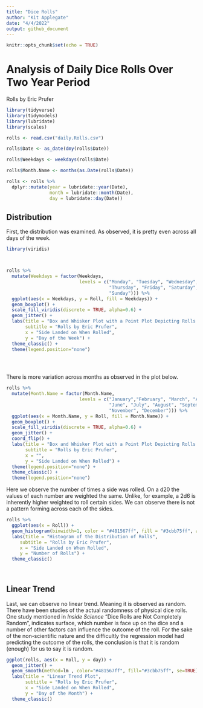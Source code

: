 ```yaml
---
title: "Dice Rolls"
author: "Kit Applegate"
date: "4/4/2022"
output: github_document
---
```


```r
knitr::opts_chunk$set(echo = TRUE)
```

# Analysis of Daily Dice Rolls Over Two Year Period
Rolls by Eric Prufer

```r
library(tidyverse)
library(tidymodels)
library(lubridate)
library(scales)

rolls <- read.csv("daily.Rolls.csv")

rolls$Date <- as_date(dmy(rolls$Date))

rolls$Weekdays <- weekdays(rolls$Date)

rolls$Month.Name <- months(as.Date(rolls$Date))

rolls <- rolls %>%
  dplyr::mutate(year = lubridate::year(Date), 
                month = lubridate::month(Date), 
                day = lubridate::day(Date))

```

## Distribution

First, the distribution was examined. As observed, it is pretty even across all days of the week. 

```r
library(viridis)



rolls %>%
  mutate(Weekdays = factor(Weekdays, 
                           levels = c("Monday", "Tuesday", "Wednesday",
                                      "Thursday", "Friday", "Saturday",
                                      "Sunday"))) %>%
  ggplot(aes(x = Weekdays, y = Roll, fill = Weekdays)) +
  geom_boxplot() +
  scale_fill_viridis(discrete = TRUE, alpha=0.6) +
  geom_jitter() +
  labs(title = "Box and Whisker Plot with a Point Plot Depicting Rolls by Weekday",
       subtitle = "Rolls by Eric Prufer",
       x = "Side Landed on When Rolled", 
       y = "Day of the Week") +
  theme_classic() +
  theme(legend.position="none")
  




```

There is more variation across months as observed in the plot below.  


```r
rolls %>%
  mutate(Month.Name = factor(Month.Name, 
                           levels = c("January","February", "March", "April", "May",
                                      "June", "July", "August", "September", "October",
                                      "November", "December"))) %>%
  ggplot(aes(x = Month.Name, y = Roll, fill = Month.Name)) +
  geom_boxplot() +
  scale_fill_viridis(discrete = TRUE, alpha=0.6) +
  geom_jitter() +
  coord_flip() +
  labs(title = "Box and Whisker Plot with a Point Plot Depicting Rolls by Month",
       subtitle = "Rolls by Eric Prufer",
       x = "", 
       y = "Side Landed on When Rolled") +
  theme(legend.position="none") +
  theme_classic() +
  theme(legend.position="none")
```


Here we observe the number of times a side was rolled. On a d20 the values of each number are weighted the same. Unlike, for example, a 2d6 is inherently higher weighted to roll certain sides. We can observe there is not a pattern forming across each of the sides.     

```r

rolls %>%
  ggplot(aes(x = Roll)) +
  geom_histogram(binwidth=1, color = "#481567ff", fill = "#3cbb75ff", alpha=0.7) +
  labs(title = "Histogram of the Distribution of Rolls",
     subtitle = "Rolls by Eric Prufer", 
     x = "Side Landed on When Rolled", 
     y = "Number of Rolls") +
  theme_classic()
  
 

```

## Linear Trend

Last,  we can observe no linear trend. Meaning it is observed as random. There have been studies of the actual randomness of physical dice rolls. One study mentioned in *Inside Science* "Dice Rolls are Not Completely Random", indicates surface, which number is face up on the dice and a number of other factors can influence the outcome of the roll. For the sake of the non-scientific nature and the difficultly the regression model had predicting the outcome of the rolls, the conclusion is that it is random (enough) for us to say it is random.

```r

ggplot(rolls, aes(x = Roll, y = day)) +
  geom_jitter() +
  geom_smooth(method=lm , color="#481567ff", fill="#3cbb75ff", se=TRUE) +
  labs(title = "Linear Trend Plot",
       subtitle = "Rolls by Eric Prufer", 
       x = "Side Landed on When Rolled", 
       y = "Day of the Month") +
  theme_classic()


```


